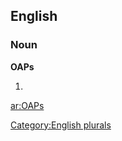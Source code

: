 ==English==

===Noun===
'''OAPs'''

# {{plural of|[[OAP]]}}

[[Category:English plurals]]

[[ar:OAPs]]